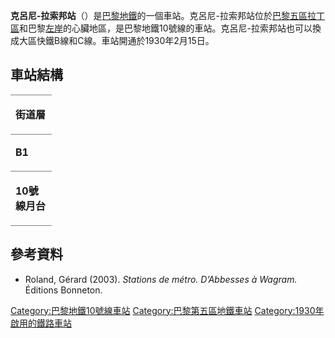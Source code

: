 {{Infobox station
| name                = 克呂尼-拉索邦站
| symbol_location     = paris
| symbol              = m
| symbol2             = 
| type                = [[巴黎地鐵|巴黎地鐵]]車站
| image               = [[File:Metro_de_Paris_-_Ligne_10_-_Cluny_-_La_Sorbonne_05.jpg|275px]]
| alt                 = 
| caption             = 
| other_name          = 
| address             = [[巴黎五區|巴黎五區]]
| borough             = [[法蘭西島|法蘭西島]]
| country             = 法國
| iso_region          = FR_scale:2000
| coordinates_display = title
| coordinates_format  = dms
| latd  = 48.851019| latm  = | lats  = | latNS  = 
| longd = 2.344583| longm = | longs = | longEW = 
| coordinates         = 
| owned               = [[RATP|RATP]]
| operator            = [[RATP|RATP]]
| line                = 
| disabled            = 
| zone                = 1
| opened              = {{Start-date|1930年2月15日}}
| closed              = <!-- {{End date|YYYY|MM|DD|df=y}} -->
| services            = 
| map_type            = France Paris
}}
'''克呂尼-拉索邦站'''（{{lang-fr|Cluny - La Sorbonne}}）是[[巴黎地鐵|巴黎地鐵]]的一個車站。克呂尼-拉索邦站位於[[巴黎五區|巴黎五區]][[拉丁區|拉丁區]]和巴黎[[左岸|左岸]]的心臟地區，是巴黎地鐵10號線的車站。克呂尼-拉索邦站也可以換成大區快鐵B線和C線。車站開通於1930年2月15日。
== 車站結構 ==
{| border=0 cellspacing=0 cellpadding=3
|style="border-bottom:solid 1px gray;border-top:solid 1px gray;" width=50 valign=top|'''街道層'''
|-
|style="border-bottom:solid 1px gray;border-top:solid 1px gray;" width=50 valign=top|'''B1'''
|style="border-top:solid 1px gray;border-bottom:solid 1px gray;" width=100 valign=top|夾層
|-
|style="border-bottom:solid 1px gray;" width=50 rowspan=10 valign=top|'''10號線月台'''
|style="border-top:solid 1px gray;border-right:solid 2px black;border-left:solid 2px black;border-bottom:solid 2px black;" colspan=2|<center><small>[[側式月台|側式月台]]，右側開門</small></center>
|-
|style="border-bottom:solid 1px gray;" width=100|西行
|style="border-bottom:solid 1px gray;" width=390|{{arrow|L}} [[File:Metro-M.svg|16x16px]][[File:Paris_Metro_10.svg|16x16px]]往[[布洛涅-聖克盧橋站|布洛涅-聖克盧橋]]<small>（[[奧德昂站|奧德昂]]）</small>
|-
|中央軌道
|無定期服務
|-
|東行
|{{arrow|R}} [[File:Metro-M.svg|16x16px]][[File:Paris_Metro_10.svg|16x16px]]往[[奧斯特里茨站_(巴黎地鐵)|奧斯特里茨站]]<small>（[[莫貝-醫保互助會站|莫貝-醫保互助會]]）</small>
|-
|style="border-top:solid 2px black;border-right:solid 2px black;border-left:solid 2px black;border-bottom:solid 1px gray;" colspan=2|<center><small>[[側式月台|側式月台]]，右側開門</small></center>
|}

{{commons category|Cluny - La Sorbonne (Paris Metro)}}

==參考資料==
*Roland, Gérard (2003). ''Stations de métro. D’Abbesses à Wagram.'' Éditions Bonneton.
{{巴黎地鐵10號線}}
{{DEFAULTSORT:Cluny - La Sorbonne}}
[[Category:巴黎地鐵10號線車站|Category:巴黎地鐵10號線車站]]
[[Category:巴黎第五區地鐵車站|Category:巴黎第五區地鐵車站]]
[[Category:1930年啟用的鐵路車站|Category:1930年啟用的鐵路車站]]
